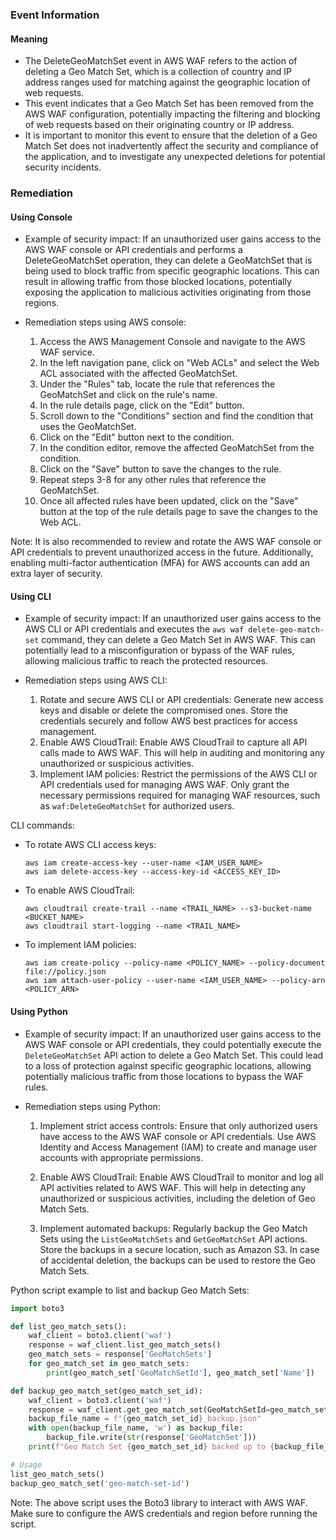 
### Event Information

#### Meaning

- The DeleteGeoMatchSet event in AWS WAF refers to the action of deleting a Geo Match Set, which is a collection of country and IP address ranges used for matching against the geographic location of web requests.
- This event indicates that a Geo Match Set has been removed from the AWS WAF configuration, potentially impacting the filtering and blocking of web requests based on their originating country or IP address.
- It is important to monitor this event to ensure that the deletion of a Geo Match Set does not inadvertently affect the security and compliance of the application, and to investigate any unexpected deletions for potential security incidents.

### Remediation

#### Using Console

- Example of security impact: If an unauthorized user gains access to the AWS WAF console or API credentials and performs a DeleteGeoMatchSet operation, they can delete a GeoMatchSet that is being used to block traffic from specific geographic locations. This can result in allowing traffic from those blocked locations, potentially exposing the application to malicious activities originating from those regions.

- Remediation steps using AWS console:
  1. Access the AWS Management Console and navigate to the AWS WAF service.
  2. In the left navigation pane, click on "Web ACLs" and select the Web ACL associated with the affected GeoMatchSet.
  3. Under the "Rules" tab, locate the rule that references the GeoMatchSet and click on the rule's name.
  4. In the rule details page, click on the "Edit" button.
  5. Scroll down to the "Conditions" section and find the condition that uses the GeoMatchSet.
  6. Click on the "Edit" button next to the condition.
  7. In the condition editor, remove the affected GeoMatchSet from the condition.
  8. Click on the "Save" button to save the changes to the rule.
  9. Repeat steps 3-8 for any other rules that reference the GeoMatchSet.
  10. Once all affected rules have been updated, click on the "Save" button at the top of the rule details page to save the changes to the Web ACL.

Note: It is also recommended to review and rotate the AWS WAF console or API credentials to prevent unauthorized access in the future. Additionally, enabling multi-factor authentication (MFA) for AWS accounts can add an extra layer of security.

#### Using CLI

- Example of security impact: If an unauthorized user gains access to the AWS CLI or API credentials and executes the `aws waf delete-geo-match-set` command, they can delete a Geo Match Set in AWS WAF. This can potentially lead to a misconfiguration or bypass of the WAF rules, allowing malicious traffic to reach the protected resources.

- Remediation steps using AWS CLI:
  1. Rotate and secure AWS CLI or API credentials: Generate new access keys and disable or delete the compromised ones. Store the credentials securely and follow AWS best practices for access management.
  2. Enable AWS CloudTrail: Enable AWS CloudTrail to capture all API calls made to AWS WAF. This will help in auditing and monitoring any unauthorized or suspicious activities.
  3. Implement IAM policies: Restrict the permissions of the AWS CLI or API credentials used for managing AWS WAF. Only grant the necessary permissions required for managing WAF resources, such as `waf:DeleteGeoMatchSet` for authorized users.

CLI commands:
- To rotate AWS CLI access keys:
  ```
  aws iam create-access-key --user-name <IAM_USER_NAME>
  aws iam delete-access-key --access-key-id <ACCESS_KEY_ID>
  ```

- To enable AWS CloudTrail:
  ```
  aws cloudtrail create-trail --name <TRAIL_NAME> --s3-bucket-name <BUCKET_NAME>
  aws cloudtrail start-logging --name <TRAIL_NAME>
  ```

- To implement IAM policies:
  ```
  aws iam create-policy --policy-name <POLICY_NAME> --policy-document file://policy.json
  aws iam attach-user-policy --user-name <IAM_USER_NAME> --policy-arn <POLICY_ARN>
  ```

#### Using Python

- Example of security impact: If an unauthorized user gains access to the AWS WAF console or API credentials, they could potentially execute the `DeleteGeoMatchSet` API action to delete a Geo Match Set. This could lead to a loss of protection against specific geographic locations, allowing potentially malicious traffic from those locations to bypass the WAF rules.

- Remediation steps using Python:
  1. Implement strict access controls: Ensure that only authorized users have access to the AWS WAF console or API credentials. Use AWS Identity and Access Management (IAM) to create and manage user accounts with appropriate permissions.
  
  2. Enable AWS CloudTrail: Enable AWS CloudTrail to monitor and log all API activities related to AWS WAF. This will help in detecting any unauthorized or suspicious activities, including the deletion of Geo Match Sets.
  
  3. Implement automated backups: Regularly backup the Geo Match Sets using the `ListGeoMatchSets` and `GetGeoMatchSet` API actions. Store the backups in a secure location, such as Amazon S3. In case of accidental deletion, the backups can be used to restore the Geo Match Sets.

Python script example to list and backup Geo Match Sets:

```python
import boto3

def list_geo_match_sets():
    waf_client = boto3.client('waf')
    response = waf_client.list_geo_match_sets()
    geo_match_sets = response['GeoMatchSets']
    for geo_match_set in geo_match_sets:
        print(geo_match_set['GeoMatchSetId'], geo_match_set['Name'])

def backup_geo_match_set(geo_match_set_id):
    waf_client = boto3.client('waf')
    response = waf_client.get_geo_match_set(GeoMatchSetId=geo_match_set_id)
    backup_file_name = f"{geo_match_set_id}_backup.json"
    with open(backup_file_name, 'w') as backup_file:
        backup_file.write(str(response['GeoMatchSet']))
    print(f"Geo Match Set {geo_match_set_id} backed up to {backup_file_name}")

# Usage
list_geo_match_sets()
backup_geo_match_set('geo-match-set-id')
```

Note: The above script uses the Boto3 library to interact with AWS WAF. Make sure to configure the AWS credentials and region before running the script.

